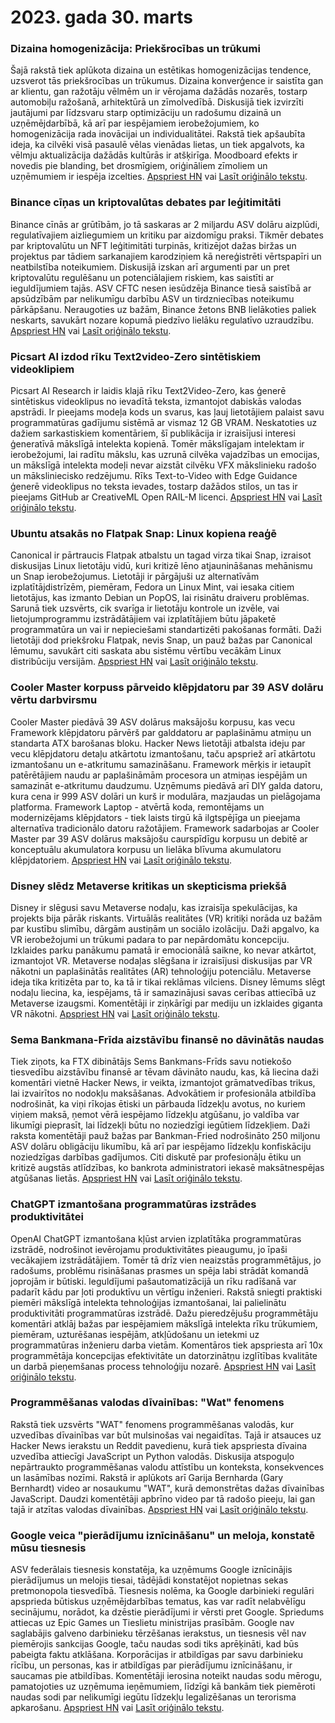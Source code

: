 

<CallToAction />

<Steps>

# 2023. gada 30. marts

### Dizaina homogenizācija: Priekšrocības un trūkumi

Šajā rakstā tiek aplūkota dizaina un estētikas homogenizācijas tendence, uzsverot tās priekšrocības un trūkumus. Dizaina konverģence ir saistīta gan ar klientu, gan ražotāju vēlmēm un ir vērojama dažādās nozarēs, tostarp automobiļu ražošanā, arhitektūrā un zīmolvedībā. Diskusijā tiek izvirzīti jautājumi par līdzsvaru starp optimizāciju un radošumu dizainā un uzņēmējdarbībā, kā arī par iespējamiem ierobežojumiem, ko homogenizācija rada inovācijai un individualitātei. Rakstā tiek apšaubīta ideja, ka cilvēki visā pasaulē vēlas vienādas lietas, un tiek apgalvots, ka vēlmju aktualizācija dažādās kultūrās ir atšķirīga. Moodboard efekts ir novedis pie blanding, bet drosmīgiem, oriģināliem zīmoliem un uzņēmumiem ir iespēja izcelties.
[Apspriest HN](http://news.ycombinator.com/item?id=35355703) vai [Lasīt oriģinālo tekstu](https://www.alexmurrell.co.uk/articles/the-age-of-average).

### Binance cīņas un kriptovalūtas debates par leģitimitāti

Binance cīnās ar grūtībām, jo tā saskaras ar 2 miljardu ASV dolāru aizplūdi, regulatīvajiem aizliegumiem un kritiku par aizdomīgu praksi. Tikmēr debates par kriptovalūtu un NFT leģitimitāti turpinās, kritizējot dažas biržas un projektus par tādiem sarkanajiem karodziņiem kā nereģistrēti vērtspapīri un neatbilstība noteikumiem. Diskusijā izskan arī argumenti par un pret kriptovalūtu regulēšanu un potenciālajiem riskiem, kas saistīti ar ieguldījumiem tajās. ASV CFTC nesen iesūdzēja Binance tiesā saistībā ar apsūdzībām par nelikumīgu darbību ASV un tirdzniecības noteikumu pārkāpšanu. Neraugoties uz bažām, Binance žetons BNB lielākoties paliek neskarts, savukārt nozare kopumā piedzīvo lielāku regulatīvo uzraudzību.
[Apspriest HN](http://news.ycombinator.com/item?id=35351805) vai [Lasīt oriģinālo tekstu](https://www.wsj.com/articles/binance-sees-2-billion-in-outflows-as-troubles-compound-9a136e21).

### Picsart AI izdod rīku Text2video-Zero sintētiskiem videoklipiem

Picsart AI Research ir laidis klajā rīku Text2Video-Zero, kas ģenerē sintētiskus videoklipus no ievadītā teksta, izmantojot dabiskās valodas apstrādi. Ir pieejams modeļa kods un svarus, kas ļauj lietotājiem palaist savu programmatūras gadījumu sistēmā ar vismaz 12 GB VRAM. Neskatoties uz dažiem sarkastiskiem komentāriem, šī publikācija ir izraisījusi interesi ģeneratīvā mākslīgā intelekta kopienā. Tomēr mākslīgajam intelektam ir ierobežojumi, lai radītu mākslu, kas uzrunā cilvēka vajadzības un emocijas, un mākslīgā intelekta modeļi nevar aizstāt cilvēku VFX mākslinieku radošo un māksliniecisko redzējumu. Rīks Text-to-Video with Edge Guidance ģenerē videoklipus no teksta ievades, tostarp dažādos stilos, un tas ir pieejams GitHub ar CreativeML Open RAIL-M licenci.
[Apspriest HN](http://news.ycombinator.com/item?id=35352452) vai [Lasīt oriģinālo tekstu](https://github.com/Picsart-AI-Research/Text2Video-Zero).

### Ubuntu atsakās no Flatpak Snap: Linux kopiena reaģē

Canonical ir pārtraucis Flatpak atbalstu un tagad virza tikai Snap, izraisot diskusijas Linux lietotāju vidū, kuri kritizē lēno atjaunināšanas mehānismu un Snap ierobežojumus. Lietotāji ir pārgājuši uz alternatīvām izplatītājdistrīzēm, piemēram, Fedora un Linux Mint, vai iesaka citiem lietotājus, kas izmanto Debian un PopOS, lai risinātu draiveru problēmas. Sarunā tiek uzsvērts, cik svarīga ir lietotāju kontrole un izvēle, vai lietojumprogrammu izstrādātājiem vai izplatītājiem būtu jāpaketē programmatūra un vai ir nepieciešami standartizēti pakošanas formāti. Daži lietotāji dod priekšroku Flatpak, nevis Snap, un pauž bažas par Canonical lēmumu, savukārt citi saskata abu sistēmu vērtību vecākām Linux distribūciju versijām.
[Apspriest HN](http://news.ycombinator.com/item?id=35354729) vai [Lasīt oriģinālo tekstu](https://lwn.net/SubscriberLink/927262/6adb2350e2b0d2ce/).

### Cooler Master korpuss pārveido klēpjdatoru par 39 ASV dolāru vērtu darbvirsmu

Cooler Master piedāvā 39 ASV dolārus maksājošu korpusu, kas vecu Framework klēpjdatoru pārvērš par galddatoru ar paplašināmu atmiņu un standarta ATX barošanas bloku. Hacker News lietotāji atbalsta ideju par vecu klēpjdatoru detaļu atkārtotu izmantošanu, taču apspriež arī atkārtotu izmantošanu un e-atkritumu samazināšanu. Framework mērķis ir ietaupīt patērētājiem naudu ar paplašināmām procesora un atmiņas iespējām un samazināt e-atkritumu daudzumu. Uzņēmums piedāvā arī DIY galda datoru, kura cena ir 999 ASV dolāri un kurš ir modulāra, mazjaudas un pielāgojama platforma. Framework Laptop - atvērtā koda, remontējams un modernizējams klēpjdators - tiek laists tirgū kā ilgtspējīga un pieejama alternatīva tradicionālo datoru ražotājiem. Framework sadarbojas ar Cooler Master par 39 ASV dolārus maksājošu caurspīdīgu korpusu un debitē ar konceptuālu akumulatora korpusu un lielāka blīvuma akumulatoru klēpjdatoriem.
[Apspriest HN](http://news.ycombinator.com/item?id=35350288) vai [Lasīt oriģinālo tekstu](https://www.theverge.com/2023/3/23/23652939/framework-cooler-master-sff-pc-case).

### Disney slēdz Metaverse kritikas un skepticisma priekšā

Disney ir slēgusi savu Metaverse nodaļu, kas izraisīja spekulācijas, ka projekts bija pārāk riskants. Virtuālās realitātes (VR) kritiķi norāda uz bažām par kustību slimību, dārgām austiņām un sociālo izolāciju. Daži apgalvo, ka VR ierobežojumi un trūkumi padara to par nepārdomātu koncepciju. Izklaides parku panākumu pamatā ir emocionālā saikne, ko nevar atkārtot, izmantojot VR. Metaverse nodaļas slēgšana ir izraisījusi diskusijas par VR nākotni un paplašinātās realitātes (AR) tehnoloģiju potenciālu. Metaverse ideja tika kritizēta par to, ka tā ir tikai reklāmas vilciens. Disney lēmums slēgt nodaļu liecina, ka, iespējams, tā ir samazinājusi savas cerības attiecībā uz Metaverse izaugsmi. Komentētāji ir ziņkārīgi par mediju un izklaides giganta VR nākotni.
[Apspriest HN](http://news.ycombinator.com/item?id=35350952) vai [Lasīt oriģinālo tekstu](https://www.wsj.com/articles/disney-eliminates-its-metaverse-division-as-part-of-companys-layoffs-plan-94b03650).

### Sema Bankmana-Frīda aizstāvību finansē no dāvinātās naudas

Tiek ziņots, ka FTX dibinātājs Sems Bankmans-Frīds savu notiekošo tiesvedību aizstāvību finansē ar tēvam dāvināto naudu, kas, kā liecina daži komentāri vietnē Hacker News, ir veikta, izmantojot grāmatvedības trikus, lai izvairītos no nodokļu maksāšanas. Advokātiem ir profesionāla atbildība nodrošināt, ka viņi rīkojas ētiski un pārbauda līdzekļu avotus, no kuriem viņiem maksā, ņemot vērā iespējamo līdzekļu atgūšanu, jo valdība var likumīgi pieprasīt, lai līdzekļi būtu no noziedzīgi iegūtiem līdzekļiem. Daži raksta komentētāji pauž bažas par Bankman-Fried nodrošināto 250 miljonu ASV dolāru obligāciju likumību, kā arī par iespējamo līdzekļu konfiskāciju noziedzīgas darbības gadījumos. Citi diskutē par profesionāļu ētiku un kritizē augstās atlīdzības, ko bankrota administratori iekasē maksātnespējas atgūšanas lietās.
[Apspriest HN](http://news.ycombinator.com/item?id=35358698) vai [Lasīt oriģinālo tekstu](https://www.forbes.com/sites/sarahemerson/2023/03/29/sam-bankman-fried-legal-fees-funded-by-alameda-money-gifted-to-father-joe-bankman/).

### ChatGPT izmantošana programmatūras izstrādes produktivitātei

OpenAI ChatGPT izmantošana kļūst arvien izplatītāka programmatūras izstrādē, nodrošinot ievērojamu produktivitātes pieaugumu, jo īpaši vecākajiem izstrādātājiem. Tomēr tā drīz vien neaizstās programmētājus, jo radošums, problēmu risināšanas prasmes un spēja labi strādāt komandā joprojām ir būtiski. Ieguldījumi pašautomatizācijā un rīku radīšanā var padarīt kādu par ļoti produktīvu un vērtīgu inženieri. Rakstā sniegti praktiski piemēri mākslīgā intelekta tehnoloģijas izmantošanai, lai palielinātu produktivitāti programmatūras izstrādē. Dažu pieredzējušu programmētāju komentāri atklāj bažas par iespējamiem mākslīgā intelekta rīku trūkumiem, piemēram, uzturēšanas iespējām, atkļūdošanu un ietekmi uz programmatūras inženieru darba vietām. Komentāros tiek apspriesta arī 10x programmētāja koncepcijas efektivitāte un datorzinātņu izglītības kvalitāte un darbā pieņemšanas process tehnoloģiju nozarē.
[Apspriest HN](http://news.ycombinator.com/item?id=35356054) vai [Lasīt oriģinālo tekstu](https://kadekillary.work/posts/1000x-eng/).

### Programmēšanas valodas dīvainības: "Wat" fenomens

Rakstā tiek uzsvērts "WAT" fenomens programmēšanas valodās, kur uzvedības dīvainības var būt mulsinošas vai negaidītas. Tajā ir atsauces uz Hacker News ierakstu un Reddit pavedienu, kurā tiek apspriesta dīvaina uzvedība attiecīgi JavaScript un Python valodās. Diskusija atspoguļo nepārtraukto programmēšanas valodu attīstību un konteksta, konsekvences un lasāmības nozīmi. Rakstā ir aplūkots arī Garija Bernharda (Gary Bernhardt) video ar nosaukumu "WAT", kurā demonstrētas dažas dīvainības JavaScript. Daudzi komentētāji apbrīno video par tā radošo pieeju, lai gan tajā ir atzītas valodas dīvainības.
[Apspriest HN](http://news.ycombinator.com/item?id=35363044) vai [Lasīt oriģinālo tekstu](https://www.destroyallsoftware.com/talks/wat).

### Google veica "pierādījumu iznīcināšanu" un meloja, konstatē mūsu tiesnesis

ASV federālais tiesnesis konstatēja, ka uzņēmums Google iznīcinājis pierādījumus un melojis tiesai, tādējādi konstatējot nopietnas sekas pretmonopola tiesvedībā. Tiesnesis nolēma, ka Google darbinieki regulāri apsprieda būtiskus uzņēmējdarbības tematus, kas var radīt nelabvēlīgu secinājumu, norādot, ka dzēstie pierādījumi ir vērsti pret Google. Spriedums attiecas uz Epic Games un Tieslietu ministrijas prasībām. Google nav saglabājis galveno darbinieku tērzēšanas ierakstus, un tiesnesis vēl nav piemērojis sankcijas Google, taču naudas sodi tiks aprēķināti, kad būs pabeigta faktu atklāšana. Korporācijas ir atbildīgas par savu darbinieku rīcību, un personas, kas ir atbildīgas par pierādījumu iznīcināšanu, ir saucamas pie atbildības. Komentētāji ierosina noteikt naudas sodu mērogu, pamatojoties uz uzņēmuma ieņēmumiem, līdzīgi kā bankām tiek piemēroti naudas sodi par nelikumīgi iegūtu līdzekļu legalizēšanas un terorisma apkarošanu.
[Apspriest HN](http://news.ycombinator.com/item?id=35363095) vai [Lasīt oriģinālo tekstu](https://storage.courtlistener.com/recap/gov.uscourts.cand.373179/gov.uscourts.cand.373179.469.0.pdf).

</Steps>
